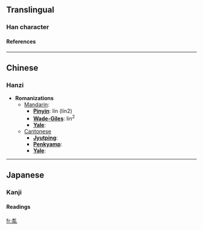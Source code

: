 ==Translingual==
===Han character===
{{Han char|rad=乙|as=12|sn=13|so=|four=9221<sub>0</sub>|canj=火手山 (FQU)|cmean=name of a kind of animal}}
====References====
{{Han ref|kx=0085.010|dkj=00215|dj=0173.090|hdz=10058.010|uh=4E83|ud=20099|bh=DCB1|bd=56497}}

----
==Chinese==
===Hanzi===


* '''Romanizations'''
** [[Mandarin]]:
*** '''[[Pinyin]]''': lín (lin2)
*** '''[[Wade-Giles]]''': lin<sup>2</sup>
*** '''[[Yale]]''': 
**[[Cantonese]]
***'''[[Jyutping]]''':
***'''[[Penkyamp]]''': 
***'''[[Yale]]''': 


----
==Japanese==
===Kanji===


{{ja-kanji|grade=|rs=乙12|simple=}}
====Readings====
{{ja-readings|on=[[りん]] (rin)|kun=[[うれる]] (ureru)}}




[[fr:亃]]